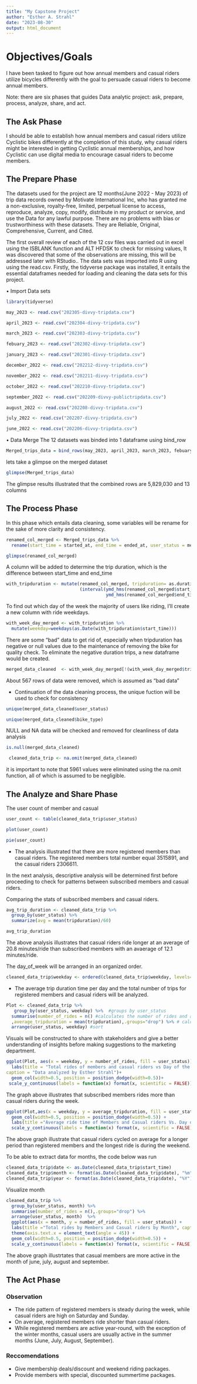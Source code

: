 ---
title: "My Capstone Project"
author: "Esther A. Strahl"
date: "2023-08-30"
output: html_document
---

# Objectives/Goals
I have been tasked to figure out how annual members and casual riders utilize bicycles differently with the goal to persuade casual riders to become annual members.


Note: there are six phases that guides Data analytic project: ask, prepare, process, analyze, share, and act.

## The Ask Phase
I should be able to establish how annual members and casual riders utilize Cyclistic bikes differently at the completion of this study, why casual riders might be interested in getting Cyclistic annual memberships, and how Cyclistic can use digital media to encourage casual riders to become members.

## The Prepare Phase
The datasets used for the project are 12 months(June 2022 - May 2023) of trip data records owned by Motivate International Inc, who has granted me a non-exclusive, royalty-free, limited, perpetual license to access, reproduce, analyze, copy, modify, distribute in my product or service, and use the Data for any lawful purpose.
There are no problems with bias or trustworthiness with these datasets. They are Reliable, Original, Comprehensive, Current, and Cited.

The first overall review of each of the 12 csv files was carried out in excel using the ISBLANK function and ALT HFDSK to check for missing values, It was discovered that some of the observations are missing, this will be addressed later with RStudio.. The data sets was imported into R using using the read.csv. Firstly, the tidyverse package was installed, it entails the essential dataframes needed for loading and cleaning the data sets for this project.  

•	Import Data sets

```{r}
library(tidyverse)
```




```{r}
may_2023 <- read.csv("202305-divvy-tripdata.csv")
```

```{r}
april_2023 <- read.csv("202304-divvy-tripdata.csv")
```

```{r}
march_2023 <- read.csv("202303-divvy-tripdata.csv")
```

```{r}
febuary_2023 <- read.csv("202302-divvy-tripdata.csv")
```

```{r}
january_2023 <- read.csv("202301-divvy-tripdata.csv")
```

```{r}
december_2022 <- read.csv("202212-divvy-tripdata.csv")
```

```{r}
november_2022 <- read.csv("202211-divvy-tripdata.csv")
```

```{r}
october_2022 <- read.csv("202210-divvy-tripdata.csv")
```

```{r}
september_2022 <- read.csv("202209-divvy-publictripdata.csv")
```

```{r}
august_2022 <- read.csv("202208-divvy-tripdata.csv")
```

```{r}
july_2022 <- read.csv("202207-divvy-tripdata.csv")
```

```{r}
june_2022 <- read.csv("202206-divvy-tripdata.csv")
```

•	Data Merge
The 12 datasets was binded into 1 dataframe using bind_row

 
```{r}
Merged_trips_data = bind_rows(may_2023, april_2023, march_2023, febuary_2023, january_2023, december_2022, november_2022, october_2022, september_2022, august_2022, july_2022, june_2022 )
```

lets take a glimpse on the merged dataset

```{r}
glimpse(Merged_trips_data)
```


The glimpse results illustrated that the combined rows are 5,829,030 and 13 columns

## The Process Phase
In this phase which entails data cleaning, some variables will be rename for the sake of more clarity and consistency.

```{r}
renamed_col_merged <- Merged_trips_data %>%
  rename(start_time = started_at, end_time = ended_at, user_status = member_casual, bike_type = rideable_type)

glimpse(renamed_col_merged)
```


A column will be added to determine the trip duration, which is the difference between start_time and end_time



```{r}
with_tripduration <- mutate(renamed_col_merged, tripduration= as.duration
                            (interval(ymd_hms(renamed_col_merged$start_time),
                                      ymd_hms(renamed_col_merged$end_time))))
```


To find out which day of the week the majority of users like riding, I'll create a new column with ride weekdays.

```{r}
with_week_day_merged <- with_tripduration %>% 
  mutate(weekday=weekdays(as.Date(with_tripduration$start_time)))
```


There are some "bad" data to get rid of, especially  when tripduration has negative or null values due to the maintenance of removing the bike for quality check. To eliminate the negative duration trips, a new dataframe would be created.

```{r}
merged_data_cleaned  <- with_week_day_merged[!(with_week_day_merged$tripduration <= 0),]
```
About 567 rows of data were removed, which is assumed as "bad data"

* Continuation of the data cleaning process, the unique fuction will be used to check for consistency

```{r}
unique(merged_data_cleaned$user_status)
```


```{r}
unique(merged_data_cleaned$bike_type)
```



NULL and NA data will be checked and removed for cleanliness of data analysis


```{r}
is.null(merged_data_cleaned)
```
```{r}
 cleaned_data_trip <- na.omit(merged_data_cleaned)
```


it is important to note that 5961 values were eliminated using the na.omit function, all of which is assumed to be negligible.


## The Analyze and Share Phase

The user count of member and casual

```{r}
user_count <- table(cleaned_data_trip$user_status)
```




```{r}
plot(user_count)
```


```{r}
pie(user_count)
```


* The analysis illustrated that there are more registered members than casual riders. The registered members total number equal 3515891, and the casual riders 2306611.



In the next analysis, descriptive analysis will be determined first before proceeding to check for patterns between subscribed members and casual riders.



Comparing the stats of subscribed members and casual riders.

```{r}
avg_trip_duration <- cleaned_data_trip %>% 
  group_by(user_status) %>% 
  summarize(avg = mean(tripduration)/60)

avg_trip_duration 
```

The above analysis illustrates that casual riders ride longer at an average of 20.8 minutes/ride than subscribed members with an avaerage of 12.1 minutes/ride.


The day_of_week will be arranged in an organized order.
```{r}
cleaned_data_trip$weekday <- ordered(cleaned_data_trip$weekday, levels=c("Sunday", "Monday", "Tuesday","Wednesday", "Thursday", "Friday", "Saturday"))
```




* The average trip duration time per day and the total number of trips for registered members and casual riders will be analyzed.

```{r}
Plot <- cleaned_data_trip %>%
   group_by(user_status, weekday) %>%  #groups by user_status
  summarise(number_of_rides = n() #calculates the number of rides and average tripduration 
  ,average_tripduration = mean(tripduration),.groups="drop") %>% # calculates the average duration
  arrange(user_status, weekday) #sort
```



Visuals will be constructed to share with stakeholders and give a better understanding of insights before making suggestions to the marketing department.

```{r}
ggplot(Plot, aes(x = weekday, y = number_of_rides, fill = user_status)) +
  labs(title = "Total rides of members and casual riders vs Day of the week",
caption = "Data analyzed by Esther Strahl")+
  geom_col(width=0.5, position = position_dodge(width=0.5))+
 scale_y_continuous(labels = function(x) format(x, scientific = FALSE))
```



The graph above illustrates that subscribed members rides more than casual riders during the week.


```{r}
ggplot(Plot,aes(x = weekday, y = average_tripduration, fill = user_status)) +
  geom_col(width=0.5, position = position_dodge(width=0.5)) + 
  labs(title ="Average ride time of Members and Casual riders Vs. Day of the week", caption = "Data analyzed by Esther Strahl")+
  scale_y_continuous(labels = function(x) format(x, scientific = FALSE))
```



The above graph illustrate that casual riders cycled on average for a longer period than registered members and the longest ride is during the weekend. 


To be able to extract data for months, the code below was run

```{r}
cleaned_data_trip$date <- as.Date(cleaned_data_trip$start_time) 
cleaned_data_trip$month <- format(as.Date(cleaned_data_trip$date), "%m")
cleaned_data_trip$year <- format(as.Date(cleaned_data_trip$date), "%Y")
```

Visualize month

```{r}
cleaned_data_trip %>%  
  group_by(user_status, month) %>% 
  summarise(number_of_rides = n(),.groups="drop") %>% 
  arrange(user_status, month)  %>% 
  ggplot(aes(x = month, y = number_of_rides, fill = user_status)) +
  labs(title ="Total rides by Members and Casual riders by Month", caption = "Data analyzed by Esther Strahl") +
  theme(axis.text.x = element_text(angle = 45)) +
  geom_col(width=0.5, position = position_dodge(width=0.5)) +
  scale_y_continuous(labels = function(x) format(x, scientific = FALSE))
```




The above graph illustrtates that casual members are more active in the month of june, july, august and september.

## The Act Phase

### Observation
* The ride pattern of registered members is steady during the week, while casual riders are high on Saturday and Sunday.
* On average, registered members ride shorter than casual riders.
* While registered members  are active year-round, with the exception of the winter months, casual users are usually active in the summer months (June, July, August, September).

### Reccomendations
* Give membership deals/discount and weekend riding packages.
* Provide members with special, discounted summertime packages.
